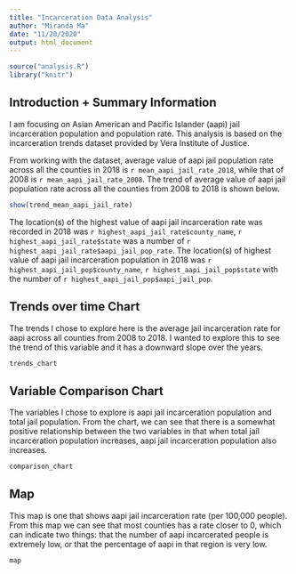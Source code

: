```yaml
---
title: "Incarceration Data Analysis"
author: "Miranda Ma"
date: "11/20/2020"
output: html_document
---
```


```r
source("analysis.R")
library("knitr")
```

## Introduction + Summary Information

I am focusing on Asian American and Pacific Islander (aapi) jail incarceration population and population rate. This analysis is based on the incarceration trends dataset provided by Vera Institute of Justice. 

From working with the dataset, average value of aapi jail population rate across all the counties in 2018 is `r mean_aapi_jail_rate_2018`, while that of 2008 is `r mean_aapi_jail_rate_2008`. The trend of average value of aapi jail population rate across all the counties from 2008 to 2018 is shown below. 

```r
show(trend_mean_aapi_jail_rate)
```

The location(s) of the highest value of aapi jail incarceration rate was recorded in 2018 was `r highest_aapi_jail_rate$county_name`, `r highest_aapi_jail_rate$state` was a number of `r highest_aapi_jail_rate$aapi_jail_pop_rate`. The location(s) of highest value of aapi jail incarceration population in 2018 was `r highest_aapi_jail_pop$county_name`, `r highest_aapi_jail_pop$state` with the number of `r highest_aapi_jail_pop$aapi_jail_pop`. 

## Trends over time Chart
The trends I chose to explore here is the average jail incarceration rate for aapi across all counties from 2008 to 2018. I wanted to explore this to see the trend of this variable and it has a downward slope over the years. 

```r
trends_chart
```

## Variable Comparison Chart
The variables I chose to explore is aapi jail incarceration population and total jail population. From the chart, we can see that there is a somewhat positive relationship between the two variables in that when total jail incarceration population increases, aapi jail incarceration population also increases. 

```r
comparison_chart
```

## Map
This map is one that shows aapi jail incarceration rate (per 100,000 people). From this map we can see that most counties has a rate closer to 0, which can indicate two things: that the number of aapi incarcerated people is extremely low, or that the percentage of aapi in that region is very low. 

```r
map
```

